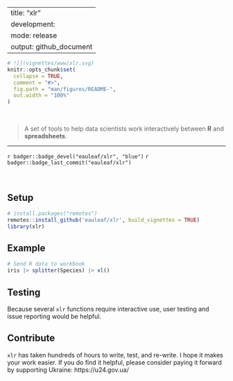 
---
title: "xlr"
development: 
  mode: release
output: github_document
---


```r
# ![](vignettes/www/xlr.svg)
knitr::opts_chunk$set(
  collapse = TRUE,
  comment = "#>",
  fig.path = "man/figures/README-",
  out.width = "100%"
)
```
<br>

> A set of tools to help data scientists work interactively between 
> __R__ and __spreadsheets__. 

<hr>


<!-- badges: start -->
`r badger::badge_devel("eauleaf/xlr", "blue")`
`r badger::badge_last_commit("eauleaf/xlr")`
<!-- badges: end -->


<br>


## Setup
``` r
# install.packages("remotes")
remotes::install_github('eauleaf/xlr', build_vignettes = TRUE)
library(xlr)
```

## Example

```r
# Send R data to workbook
iris |> splitter(Species) |> xl()
```

## Testing

Because several `xlr` functions require interactive use, user testing and issue reporting would be helpful. 

## Contribute

`xlr` has taken hundreds of hours to write, test, and re-write. I hope it makes your work easier. If you do find it helpful, please consider paying it forward by supporting Ukraine: https://u24.gov.ua/


